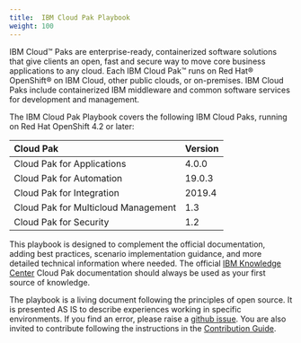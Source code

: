 ```yaml
---
title:  IBM Cloud Pak Playbook
weight: 100
---
```


IBM Cloud™ Paks are enterprise-ready, containerized software solutions 
that give clients an open, fast and secure way to move core business 
applications to any cloud. Each IBM Cloud Pak™ runs on Red Hat® OpenShift® 
on IBM Cloud, other public clouds, or on-premises. IBM Cloud Paks include 
containerized IBM middleware and common software services for development 
and management.

The IBM Cloud Pak Playbook covers the following IBM Cloud Paks, running 
on Red Hat OpenShift 4.2 or later:

| Cloud Pak | Version | 
| :-------- | :-------------- | 
| Cloud Pak for Applications    | 4.0.0  | 
| Cloud Pak for Automation      | 19.0.3 |
| Cloud Pak for Integration     | 2019.4 |
| Cloud Pak for Multicloud Management | 1.3 |
| Cloud Pak for Security        | 1.2 |

This playbook is designed to complement the official documentation, 
adding best practices, scenario implementation guidance, and more 
detailed technical information where needed. The official 
[IBM Knowledge Center](https://www.ibm.com/support/knowledgecenter) 
Cloud Pak documentation should always be used as your first source of knowledge.

The playbook is a living document following the principles of open source. It is presented AS IS to describe experiences working in specific environments. 
If you find an error, please raise a [github issue](https://github.com/ibm-cloud-architecture/cloudpak8s/issues). 
You are also invited to contribute following the instructions in the 
[Contribution Guide](https://ocp42.cloudpak8s.io/contribute/).
